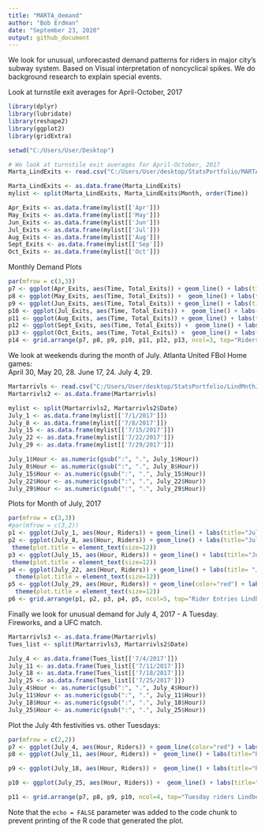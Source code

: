 ```yaml
---
title: "MARTA_demand"
author: "Bob Erdman"
date: "September 23, 2020"
output: github_document
---
```

We look for unusual, unforecasted demand patterns for riders in major city's  
subway system. Based on Visual interpretation of noncyclical spikes. We do  
background research to explain special events.

Look at turnstile exit averages for April-October, 2017
```r
library(dplyr)
library(lubridate)
library(reshape2)
library(ggplot2)
library(gridExtra)

setwd("C:/Users/User/Desktop")

# We look at turnstile exit averages for April-October, 2017
Marta_LindExits <- read.csv("C:/Users/User/desktop/StatsPortfolio/MARTA_Monthly.csv", header = TRUE, sep = ",", stringsAsFactors = FALSE)

Marta_LindExits <- as.data.frame(Marta_LindExits)
mylist <- split(Marta_LindExits, Marta_LindExits$Month, order(Time))

Apr_Exits <- as.data.frame(mylist[['Apr']])
May_Exits <- as.data.frame(mylist[['May']])
Jun_Exits <- as.data.frame(mylist[['Jun']])
Jul_Exits <- as.data.frame(mylist[['Jul']])
Aug_Exits <- as.data.frame(mylist[['Aug']])
Sept_Exits <- as.data.frame(mylist[['Sep']])
Oct_Exits <- as.data.frame(mylist[['Oct']])
```

Monthly Demand Plots  
```r
par(mfrow = c(3,3))
p7 <- ggplot(Apr_Exits, aes(Time, Total_Exits)) + geom_line() + labs(title="Riders Exit April 2017", x="Hour", y="Riders") + ylim(0, 22000) + theme(plot.title = element_text(size=12))      
p8 <- ggplot(May_Exits, aes(Time, Total_Exits)) +  geom_line() + labs(title="Riders Exit May 2017", x="Hour", y="Riders") +ylim(0, 22000) + theme(plot.title = element_text(size=12))
p9 <- ggplot(Jun_Exits, aes(Time, Total_Exits)) + geom_line() + labs(title="Riders Exit June 2017", x="Hour", y="Riders") + ylim(0, 22000) + theme(plot.title = element_text(size=12))              
p10 <- ggplot(Jul_Exits, aes(Time, Total_Exits)) +  geom_line() + labs(title="Riders Exit July 2017", x="Hour", y="Riders") +ylim(0, 22000) + theme(plot.title = element_text(size=12))
p11 <- ggplot(Aug_Exits, aes(Time, Total_Exits)) + geom_line() + labs(title="Riders Exit August 2017", x="Hour", y="Riders") + ylim(0, 22000) + theme(plot.title = element_text(size=12))             
p12 <- ggplot(Sept_Exits, aes(Time, Total_Exits)) +  geom_line() + labs(title="Riders Exit Sept 2017", x="Hour", y="Riders") +ylim(0, 22000) + theme(plot.title = element_text(size=12))
p13 <- ggplot(Oct_Exits, aes(Time, Total_Exits)) +  geom_line() + labs(title="Riders Exit October 2017", x="Hour", y="Riders") +ylim(0, 22000) + theme(plot.title = element_text(size=12))
p14 <- grid.arrange(p7, p8, p9, p10, p11, p12, p13, ncol=3, top="Riders Exiting Lindberg Apr-Oct 2017")

```
  
We look at weekends during the month of July.  Atlanta United FBol Home games:  
April 30, May 20, 28. June 17, 24.  July 4, 29.  
```r
Martarrivls <- read.csv("C:/Users/User/desktop/StatsPortfolio/LindMnthJuly2.csv", header = TRUE, sep = ",", stringsAsFactors = FALSE)
Martarrivls2 <- as.data.frame(Martarrivls)

mylist <- split(Martarrivls2, Martarrivls2$Date)
July_1 <- as.data.frame(mylist[['7/1/2017']])
July_8 <- as.data.frame(mylist[['7/8/2017']])
July_15 <- as.data.frame(mylist[['7/15/2017']])
July_22 <- as.data.frame(mylist[['7/22/2017']])
July_29 <- as.data.frame(mylist[['7/29/2017']])

July_1$Hour <- as.numeric(gsub(":", ".", July_1$Hour)) 
July_8$Hour <- as.numeric(gsub(":", ".", July_8$Hour))  
July_15$Hour <- as.numeric(gsub(":", ".", July_15$Hour))  
July_22$Hour <- as.numeric(gsub(":", ".", July_22$Hour)) 
July_29$Hour <- as.numeric(gsub(":", ".", July_29$Hour))  
```
Plots for Month of July, 2017 
```r
par(mfrow = c(3,3))
#par(mfrow = c(3,2))
p1 <- ggplot(July_1, aes(Hour, Riders)) + geom_line() + labs(title="July 1", x="Hour") + ylim(0, 800) +       theme(plot.title = element_text(size=12)) 
p2 <- ggplot(July_8, aes(Hour, Riders)) + geom_line() + labs(title="July 8", x="Hour") + ylim(0, 800) +
 theme(plot.title = element_text(size=12))  
p3 <- ggplot(July_15, aes(Hour, Riders)) + geom_line() + labs(title="July 15", x="Hour") + ylim(0, 800) +
 theme(plot.title = element_text(size=12))  
p4 <- ggplot(July_22, aes(Hour, Riders)) + geom_line() + labs(title= "July 22", x="Hour") + ylim(0, 800) +
  theme(plot.title = element_text(size=12))  
p5 <- ggplot(July_29, aes(Hour, Riders)) + geom_line(color="red") + labs(title="July 29", x="Hour") + ylim(0, 800) +
  theme(plot.title = element_text(size=12))  
p6 <- grid.arrange(p1, p2, p3, p4, p5, ncol=5, top="Rider Entries Lindbergh Station July 2017")
```
  
Finally we look for unusual demand for July 4, 2017 - A Tuesday.    
Fireworks, and a UFC match.
```r
Martarrivls3 <- as.data.frame(Martarrivls)
Tues_list <- split(Martarrivls3, Martarrivls2$Date)

July_4 <- as.data.frame(Tues_list[['7/4/2017']])
July_11 <- as.data.frame(Tues_list[['7/11/2017']])
July_18 <- as.data.frame(Tues_list[['7/18/2017']])
July_25 <- as.data.frame(Tues_list[['7/25/2017']])
July_4$Hour <- as.numeric(gsub(":", ".", July_4$Hour)) 
July_11$Hour <- as.numeric(gsub(":", ".", July_11$Hour))  
July_18$Hour <- as.numeric(gsub(":", ".", July_18$Hour))  
July_25$Hour <- as.numeric(gsub(":", ".", July_25$Hour)) 
```
Plot the July 4th festivities vs. other Tuesdays:
```r
par(mfrow = c(2,2))
p7 <- ggplot(July_4, aes(Hour, Riders)) + geom_line(color="red") + labs(title="Riders July 4", x="Hour", y="Riders") + ylim(0, 1500) + theme(plot.title = element_text(size=12)) 
p8 <- ggplot(July_11, aes(Hour, Riders)) +  geom_line() + labs(title="Riders July 11", x="Hour", y="Riders") +ylim(0, 1500) + theme(plot.title = element_text(size=12)) 

p9 <- ggplot(July_18, aes(Hour, Riders)) +  geom_line() + labs(title="Riders July 18", x="Hour", y="Riders") +ylim(0, 1500) + theme(plot.title = element_text(size=12)) 

p10 <- ggplot(July_25, aes(Hour, Riders)) +  geom_line() + labs(title="Riders July 25", x="Hour", y="Riders") +ylim(0, 1500) + theme(plot.title = element_text(size=12)) 

p11 <- grid.arrange(p7, p8, p9, p10, ncol=4, top="Tuesday riders Lindbergh Station. July 2017")
```

Note that the `echo = FALSE` parameter was added to the code chunk to prevent printing of the R code that generated the plot.
